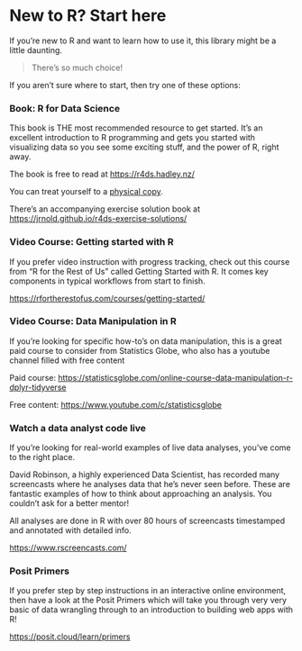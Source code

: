 # New to R? Start here

If you're new to R and want to learn how to use it, this library might be a little daunting.

> There's so much choice! 

If you aren't sure where  to start, then try one  of these options:

### Book: R for Data Science

This book is THE most recommended resource to get started. It's an excellent introduction to R programming and gets you started with visualizing data so you see some exciting stuff, and the power of R, right away. 

The book is free to read at [https://r4ds.hadley.nz/](https://r4ds.hadley.nz/)

You can treat yourself to a [physical copy](https://amzn.to/3t9MyBg).

There's an accompanying exercise solution book at [https://jrnold.github.io/r4ds-exercise-solutions/](https://jrnold.github.io/r4ds-exercise-solutions/)


### Video Course: Getting started with R

If you prefer video instruction with progress tracking, check out this course from "R for the Rest of Us" called Getting Started with R. It comes key components in typical workflows from start to finish.

[https://rfortherestofus.com/courses/getting-started/](https://rfortherestofus.com/courses/getting-started/)


### Video Course: Data Manipulation in R

If you're looking for specific how-to's on data manipulation, this is a great paid course to consider from Statistics Globe, who also has a youtube channel filled with free content

Paid course: [https://statisticsglobe.com/online-course-data-manipulation-r-dplyr-tidyverse](https://statisticsglobe.com/online-course-data-manipulation-r-dplyr-tidyverse)

Free content: [https://www.youtube.com/c/statisticsglobe ](https://www.youtube.com/c/statisticsglobe) 


### Watch a data analyst code live

If you’re looking for real-world examples of live data analyses, you’ve come to the right place.

David Robinson, a highly experienced Data Scientist, has recorded many screencasts where he analyses data that he’s never seen before. These are fantastic examples of how to think about approaching an analysis. You couldn’t ask for a better mentor!

All analyses are done in R with over 80 hours of screencasts timestamped and annotated with detailed info. 

[https://www.rscreencasts.com/](https://www.rscreencasts.com/)


### Posit Primers

If you prefer  step by step instructions in an interactive online environment, then have a look at the Posit Primers which will take you through very very basic of data wrangling through to an introduction to building web apps with R!

[https://posit.cloud/learn/primers](https://posit.cloud/learn/primers)

